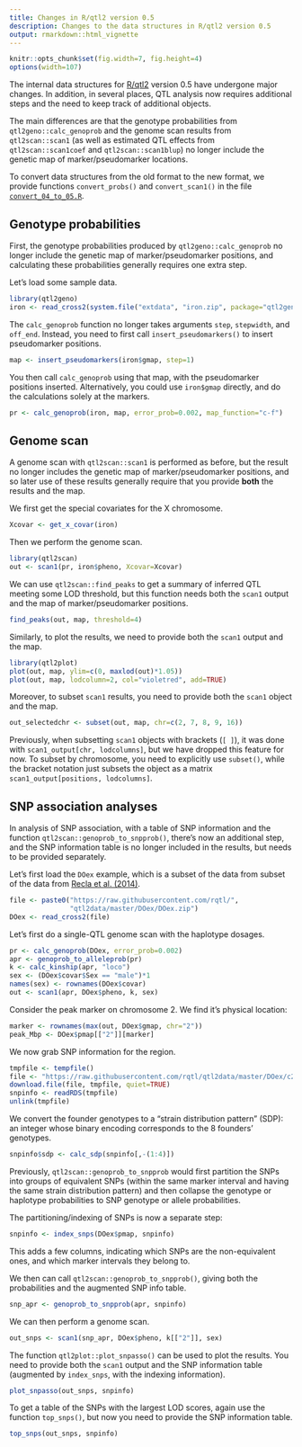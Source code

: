 ```yaml
---
title: Changes in R/qtl2 version 0.5
description: Changes to the data structures in R/qtl2 version 0.5
output: rmarkdown::html_vignette
---
```


```r
knitr::opts_chunk$set(fig.width=7, fig.height=4)
options(width=107)
```

The internal data structures for [R/qtl2](http://kbroman.org/qtl2)
version 0.5 have undergone major changes. In addition, in several
places, QTL analysis now requires additional steps and the need to
keep track of additional objects.

The main differences are that the genotype probabilities from
`qtl2geno::calc_genoprob` and the genome scan results from
`qtl2scan::scan1` (as well as estimated QTL effects from
`qtl2scan::scan1coef` and `qtl2scan::scan1blup`) no longer include the
genetic map of marker/pseudomarker locations.

To convert data structures from the old format to the new format, we
provide functions `convert_probs()` and `convert_scan1()` in the file
[`convert_04_to_05.R`](../convert_04_to_05.R).


## Genotype probabilities

First, the genotype probabilities produced by
`qtl2geno::calc_genoprob` no longer include the genetic map of
marker/pseudomarker positions, and calculating these probabilities
generally requires one extra step.

Let's load some sample data.

```r
library(qtl2geno)
iron <- read_cross2(system.file("extdata", "iron.zip", package="qtl2geno"))
```

The `calc_genoprob` function no longer takes arguments `step`,
`stepwidth`, and `off_end`. Instead, you need to first call
`insert_pseudomarkers()` to insert pseudomarker positions.

```r
map <- insert_pseudomarkers(iron$gmap, step=1)
```

You then call `calc_genoprob` using that map, with the pseudomarker
positions inserted. Alternatively, you could use `iron$gmap` directly,
and do the calculations solely at the markers.

```r
pr <- calc_genoprob(iron, map, error_prob=0.002, map_function="c-f")
```

## Genome scan

A genome scan with `qtl2scan::scan1` is performed as before, but the
result no longer includes the genetic map of marker/pseudomarker
positions, and so later use of these results generally require that
you provide **both** the results and the map.

We first get the special covariates for the X chromosome.

```r
Xcovar <- get_x_covar(iron)
```

Then we perform the genome scan.

```r
library(qtl2scan)
out <- scan1(pr, iron$pheno, Xcovar=Xcovar)
```

We can use `qtl2scan::find_peaks` to get a summary of inferred QTL
meeting some LOD threshold, but this function needs both the `scan1`
output and the map of marker/pseudomarker positions.

```r
find_peaks(out, map, threshold=4)
```

Similarly, to plot the results, we need to provide both the `scan1`
output and the map.

```r
library(qtl2plot)
plot(out, map, ylim=c(0, maxlod(out)*1.05))
plot(out, map, lodcolumn=2, col="violetred", add=TRUE)
```

Moreover, to subset `scan1` results, you need to provide both the
`scan1` object and the map.

```r
out_selectedchr <- subset(out, map, chr=c(2, 7, 8, 9, 16))
```

Previously, when subsetting `scan1` objects with brackets (`[ ]`), it
was done with `scan1_output[chr, lodcolumns]`, but we have dropped this
feature for now. To subset by chromosome, you need to explicitly use
`subset()`, while the bracket notation just subsets the object as a
matrix `scan1_output[positions, lodcolumns]`.

## SNP association analyses

In analysis of SNP association, with a table of SNP information and
the function `qtl2scan::genoprob_to_snpprob()`, there's now an
additional step, and the SNP information table is no longer included
in the results, but needs to be provided separately.

Let's first load the `DOex` example, which is a subset of the data
from subset of the data from
[Recla et al. (2014)](http://www.ncbi.nlm.nih.gov/pubmed/24700285).

```r
file <- paste0("https://raw.githubusercontent.com/rqtl/",
               "qtl2data/master/DOex/DOex.zip")
DOex <- read_cross2(file)
```

Let's first do a single-QTL genome scan with the haplotype dosages.

```r
pr <- calc_genoprob(DOex, error_prob=0.002)
apr <- genoprob_to_alleleprob(pr)
k <- calc_kinship(apr, "loco")
sex <- (DOex$covar$Sex == "male")*1
names(sex) <- rownames(DOex$covar)
out <- scan1(apr, DOex$pheno, k, sex)
```

Consider the peak marker on chromosome 2. We find it's physical
location:

```r
marker <- rownames(max(out, DOex$gmap, chr="2"))
peak_Mbp <- DOex$pmap[["2"]][marker]
```

We now grab SNP information for the region.

```r
tmpfile <- tempfile()
file <- "https://raw.githubusercontent.com/rqtl/qtl2data/master/DOex/c2_snpinfo.rds"
download.file(file, tmpfile, quiet=TRUE)
snpinfo <- readRDS(tmpfile)
unlink(tmpfile)
```

We convert the founder genotypes to a "strain distribution
pattern" (SDP): an integer whose binary encoding corresponds to the 8
founders' genotypes.

```r
snpinfo$sdp <- calc_sdp(snpinfo[,-(1:4)])
```

Previously, `qtl2scan::genoprob_to_snpprob` would first partition the
SNPs into groups of equivalent SNPs (within the same marker interval
and having the same strain distribution pattern) and then collapse the
genotype or haplotype probabilities to SNP genotype or allele
probabilities.

The partitioning/indexing of SNPs is now a separate step:

```r
snpinfo <- index_snps(DOex$pmap, snpinfo)
```

This adds a few columns, indicating which SNPs are the non-equivalent
ones, and which marker intervals they belong to.

We then can call `qtl2scan::genoprob_to_snpprob()`, giving both the
probabilities and the augmented SNP info table.

```r
snp_apr <- genoprob_to_snpprob(apr, snpinfo)
```

We can then perform a genome scan.

```r
out_snps <- scan1(snp_apr, DOex$pheno, k[["2"]], sex)
```

The function `qtl2plot::plot_snpasso()` can be used to plot the
results. You need to provide both the `scan1` output and the
SNP information table (augmented by `index_snps`, with the indexing
information).

```r
plot_snpasso(out_snps, snpinfo)
```

To get a table of the SNPs with the largest LOD scores, again use the
function `top_snps()`, but now you need to provide the SNP information
table.

```r
top_snps(out_snps, snpinfo)
```
